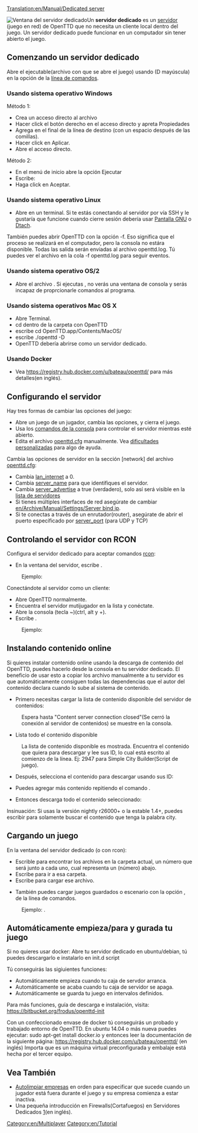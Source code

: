 [[Translation:en/Manual/Dedicated server]]

[[File:en/Dedicated server.png|right|frame|Ventana del servidor dedicado]]Un '''servidor dedicado''' es un [[es/Manual/Servidor|servidor]] (juego en red) de OpenTTD que no necesita un cliente local dentro del juego. Un servidor dedicado puede funcionar en un computador sin tener abierto el juego.

==Comenzando un servidor dedicado==
Abre el ejecutable(archivo con que se abre el juego) usando {{en/C| -D|}} (D mayúscula) en la opción de la [[es/Línea de comandos|línea de comandos]].

===Usando sistema operativo Windows===
Método 1:
*Crea un acceso directo al archivo {{en/C|openttd.exe|}}
*Hacer click el botón derecho en el acceso directo y apreta Propiedades
*Agrega {{en/C|-D|}} en el final de la línea de destino (con un espacio después de las comillas).
*Hacer click en Aplicar.
*Abre el acceso directo.


Método 2:
*En el menú de inicio abre la opción Ejecutar
*Escribe: {{en/C|"c:\(ruta a la carpeta del openttd)\openttd.exe" -D|}}
*Haga click en Aceptar.


===Usando sistema operativo Linux===
*Abre {{en/C|openttd -D|}} en un terminal. Si te estás conectando al servidor por vía SSH y le gustaría que funcione cuando cierre sesión debería usar [http://www.gnu.org/software/screen/ Pantalla GNU] o [http://dtach.sourceforge.net/ Dtach].


También puedes abrir OpenTTD con la opción -f. Eso significa que el proceso se realizará en el computador, pero la consola no estára disponible. Todas las salida serán enviadas al archivo openttd.log. Tú puedes ver el archivo en la cola -f openttd.log para seguir eventos.

===Usando sistema operativo OS/2===
*Abre el archivo {{en/C|dedicated.cmd|}}. Si ejecutas {{en/C|openttd -D|}}, no verás una ventana de consola y serás incapaz de proprcionarle comandos al programa.

===Usando sistema operativos Mac OS X===
*Abre Terminal.
*cd dentro de la carpeta con OpenTTD
*escribe cd OpenTTD.app/Contents/MacOS/
*escribe ./openttd -D
*OpenTTD debería abrirse como un servidor dedicado.

===Usando Docker===
* Vea https://registry.hub.docker.com/u/bateau/openttd/ para más detalles(en inglés).

==Configurando el servidor==
Hay tres formas de cambiar las opciones del juego:
*Abre un juego de un jugador, cambia las opciones, y cierra el juego.
*Usa los [[es/Manual/Consola|comandos de la consola]] para controlar el servidor mientras esté abierto.
*Edita el archivo [[es/Archive/Manual/Settings/Openttd.cfg|openttd.cfg]] manualmente. Vea [[es/Dificultades personalizadas|dificultades personalizadas]] para algo de ayuda.

Cambia las opciones de servidor en la sección [network] del archivo [[es/Archive/Manual/Settings/Openttd.cfg|openttd.cfg]]:
*Cambia [[es/Lan internet|lan_internet]] a 0.
*Cambia [[es/Nombre del servidor|server_name]] para que identifiques el servidor. 
*Cambia [[es/Anuncio del servidor|server_advertise]] a true (verdadero), solo así será visible en la [[es/Lista de servidores|lista de servidores]]
*Si tienes múltiples interfaces de red asegúrate de cambiar [[en/Archive/Manual/Settings/Server bind ip]].
*Si te conectas a través de un enrutador(router), asegúrate de abrir el puerto específicado por [[es/Puerto del servidor|server_port]] (para UDP y TCP)

==Controlando el servidor con RCON==
Configura el servidor dedicado para aceptar comandos [[es/Manual/Consola|rcon]]:
*En la ventana del servidor, escribe {{en/C|rcon_pw <password>|}}. 
:Ejemplo: {{en/C|rcon_pw x8na7f|}}

Conectándote al servidor como un cliente:
*Abre OpenTTD normalmente.
*Encuentra el servidor mutijugador en la lista y conéctate.
*Abre la consola (tecla ~)(ctrl, alt y +).
*Escribe {{en/C|rcon <password> "<command>"|}}. 
:Ejemplo: {{en/C|rcon x8na7f "kick 5"|}}

==Instalando contenido online==
Si quieres instalar contenido online usando la descarga de contenido del OpenTTD, puedes hacerlo desde la consola en tu servidor dedicado. El beneficio de usar esto a copiar los archivo manualmente a tu servidor es que automáticamente consiguen todas las dependencias que el autor del contenido declara cuando lo sube al sistema de contenido.

*Primero necesitas cargar la lista de contenido disponible del servidor de contenidos:
:{{en/C|content update|}}
:Espera hasta "Content server connection closed"(Se cerró la conexión al servidor de contenidos) se muestre en la consola.

*Lista todo el contenido disponible
:{{en/C|content state|}}
:La lista de contenido disponible es mostrada. Encuentra el contenido que quiera para descargar y lee sus ID, lo cual está escrito al comienzo de la línea. Ej: 2947 para Simple City Builder(Script de juego).

*Después, selecciona el contenido para descargar usando sus ID:
:{{en/C|content select 2947|}}

*Puedes agregar más contenido repitiendo el comando {{en/C|content select|}}.

*Entonces descarga todo el contenido seleccionado:
:{{en/C|content download|}}

Insinuación: Si usas la versión nightly r26000+ o la estable 1.4+, puedes escribir {{en/C|content state city|}} para solamente buscar el contenido que tenga la palabra city.

==Cargando un juego==
En la ventana del servidor dedicado (o con rcon):
*Escrible {{en/C|ls|}} para encontrar los archivos en la carpeta actual, un número que será junto a cada uno, cual representa un {{en/C|<number>|}} (número) abajo.
*Escribe {{en/C|cd <number>|}} para ir a esa carpeta.
*Escribe {{en/C|load <number>|}} para cargar ese archivo.

*También puedes cargar juegos guardados o escenario con la opción {{en/C|-g "<filename>"|}}, de la línea de comandos. 
:Ejemplo: {{en/C|openttd.exe -D -g "scenario/echo.scn"|}}.


== Automáticamente empieza/para y gurada tu juego ==
Si no quieres usar docker: Abre tu servidor dedicado en ubuntu/debian, tú puedes descargarlo e instalarlo en init.d script

Tú conseguirás las sigiuientes funciones:
* Automáticamente empieza cuando tu caja de servdor arranca.
* Automáticamente se acaba cuando tu caja de servidor se apaga.
* Automáticamente se guarda tu juego en intervalos definidos.
Para más funciones, guía de descarga e instalación, visita: https://bitbucket.org/frodus/openttd-init

Con un confeccionado envase de docker tú conseguirás un probado y trabajado entorno de OpenTTD. 
En ubuntu 14.04 o más nueva puedes ejecutar: sudo apt-get install docker.io y entonces leer la documentación de la siguiente página:
https://registry.hub.docker.com/u/bateau/openttd/ (en inglés)
Importa que es un máquina virtual preconfigurada y embalaje está hecha por el tercer equipo.


==Vea También==
*[[es/Archive/Manual/Settings/Autolimpiar empresas|Autolimpiar empresas]]  en orden para especificar que sucede cuando un jugador está fuera durante el juego y su empresa comienza a estar inactiva.
*Una pequeña introducción en Firewalls(Cortafuegos) en Servidores Dedicados [http://www.uk2.net/blog/why-is-a-firewall-important-for-your-dedicated-server-2/](en inglés).

[[Category:en/Multiplayer]]
[[Category:en/Tutorial]]